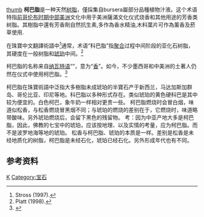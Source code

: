 {{noteTA
|T=zh-hant:柯巴脂;zh-hans:科巴脂;
|1=zh-hant:柯巴脂;zh-hans:科巴脂;
}}
[[file:Copal_Madagascar.jpg|thumb]]
'''柯巴脂'''是一种天然[[树脂|树脂]]，僅採集自bursera屬部分品種植物汁液。这个术语特指[[前哥伦布时期|前哥伦布时期]][[中部美洲|中部美洲]]文化中用于美洲薩滿文化仪式烧香和其他用途的芳香类树脂。其樹脂中還有芳香劑自然抗生素,多作為香水精油,木料葉片可作為薰香及菸草使用.

在珠寶中文翻譯術語中<ref>Stross (1997).</ref>通常，术语“科巴脂”指[[聚合|聚合]]过程中间阶段的亚化石树脂，其硬度在一般树脂和[[琥珀|琥珀]]中间。<ref>Platt (1998).</ref> 

柯巴脂的名称来自[[纳瓦特语|纳瓦特语]]“{{lang|nah-Latn|copalli}}”，意为“[[香|香]]”。如今，不少墨西哥和中美洲的土著人仍然在仪式中使用柯巴脂。<ref name="mesoamerican">{{Cite web |url=http://www.utexas.edu/courses/stross/papers/copal.htm |title=Mesoamerican Copal Resins |deadurl=yes |archiveurl=https://web.archive.org/web/20120118202643/http://www.utexas.edu/courses/stross/papers/copal.htm |archivedate=2012-01-18 |access-date=2011-01-28 }}</ref>

柯巴脂在珠寶術語中泛指大多樹脂未成琥珀的半寶石产于新西兰，马达加斯加群岛、哥伦比亚、印尼等地。科巴脂以多种形式存在。类似琥珀的黄色硬科巴是其中较为便宜的。白色柯巴，象牛奶一样相对更贵一些。
柯巴脂燃烧时会冒白烟，味道似松香，与松香燃烧冒黑烟不同；与琥珀的燃烧的差别在于，它燃烧时，味道略带酸味。另外琥珀燃烧后，会留下黑色的残留物。
考：因为中亚产地大多是柯巴脂，因此，佛教的七宝中的琥珀，应该按地理、以及实情的考量，应为柯巴脂。而不是波罗地海等地的琥珀。
松香与柯巴脂、琥珀的本质是一样。差别是松香是未经地质化的树脂，柯巴脂是未经石化，琥珀已经石化。另外形成年代也有不同。


== 参考资料 ==
{{Reflist}}

{{Authority control}}
[[Category:美術材料|K]]
[[Category:宝石|Category:宝石]]